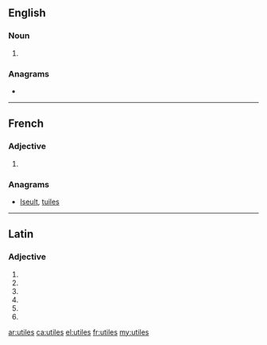 ==English==

===Noun===
{{head|en|noun plural form}}

# {{plural of|utile|lang=en}}

===Anagrams===
* {{l|en|Iseult}}

----

==French==

===Adjective===
{{fr-adj-form}} {{g|p}}

# {{plural of|utile|lang=fr}}

===Anagrams===
* [[Iseult#French|Iseult]], [[tuiles#French|tuiles]]

----

==Latin==

===Adjective===
{{la-adj-form|ūtilēs}}

# {{inflection of|ūtilis||nom|m|p|lang=la}}
# {{inflection of|ūtilis||nom|f|p|lang=la}}
# {{inflection of|ūtilis||acc|m|p|lang=la}}
# {{inflection of|ūtilis||acc|f|p|lang=la}}
# {{inflection of|ūtilis||voc|m|p|lang=la}}
# {{inflection of|ūtilis||voc|f|p|lang=la}}

[[ar:utiles]]
[[ca:utiles]]
[[el:utiles]]
[[fr:utiles]]
[[my:utiles]]